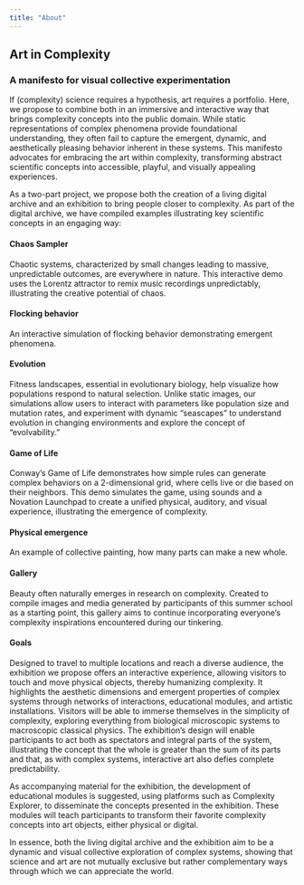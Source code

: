 ```yaml
---
title: "About"
---
```



## Art in Complexity 
### A manifesto for visual collective experimentation  
 
If (complexity) science requires a hypothesis, art requires a portfolio. Here, we propose to combine both in an immersive and interactive way that brings complexity concepts into the public domain. While static representations of complex phenomena provide foundational understanding, they often fail to capture the emergent, dynamic, and aesthetically pleasing behavior inherent in these systems. This manifesto advocates for embracing the art within complexity, transforming abstract scientific concepts into accessible, playful, and visually appealing experiences. 

As a two-part project, we propose both the creation of a living digital archive and an exhibition to bring people closer to complexity. As part of the digital archive, we have compiled examples illustrating key scientific concepts in an engaging way:

#### Chaos Sampler
Chaotic systems, characterized by small changes leading to massive, unpredictable outcomes, are everywhere in nature. This interactive demo uses the Lorentz attractor to remix music recordings unpredictably, illustrating the creative potential of chaos.

#### Flocking behavior
An interactive simulation of flocking behavior demonstrating emergent phenomena.

#### Evolution
Fitness landscapes, essential in evolutionary biology, help visualize how populations respond to natural selection. Unlike static images, our simulations allow users to interact with parameters like population size and mutation rates, and experiment with dynamic "seascapes" to understand evolution in changing environments and explore the concept of "evolvability."

#### Game of Life
Conway’s Game of Life demonstrates how simple rules can generate complex behaviors on a 2-dimensional grid, where cells live or die based on their neighbors. This demo simulates the game, using sounds and a Novation Launchpad to create a unified physical, auditory, and visual experience, illustrating the emergence of complexity.

#### Physical emergence
An example of collective painting, how many parts can make a new whole.

#### Gallery
Beauty often naturally emerges in research on complexity. Created to compile images and media generated by participants of this summer school as a starting point, this gallery aims to continue incorporating everyone’s complexity inspirations encountered during our tinkering.

#### Goals
Designed to travel to multiple locations and reach a diverse audience, the exhibition we propose offers an interactive experience, allowing visitors to touch and move physical objects, thereby humanizing complexity. It highlights the aesthetic dimensions and emergent properties of complex systems through networks of interactions, educational modules, and artistic installations. Visitors will be able to immerse themselves in the simplicity of complexity, exploring everything from biological microscopic systems to macroscopic classical physics. The exhibition's design will enable participants to act both as spectators and integral parts of the system, illustrating the concept that the whole is greater than the sum of its parts and that, as with complex systems, interactive art also defies complete predictability.
 
As accompanying material for the exhibition, the development of educational modules is suggested, using platforms such as Complexity Explorer, to disseminate the concepts presented in the exhibition. These modules will teach participants to transform their favorite complexity concepts into art objects, either physical or digital.
 
In essence, both the living digital archive and the exhibition aim to be a dynamic and visual collective exploration of complex systems, showing that science and art are not mutually exclusive but rather complementary ways through which we can appreciate the world.

